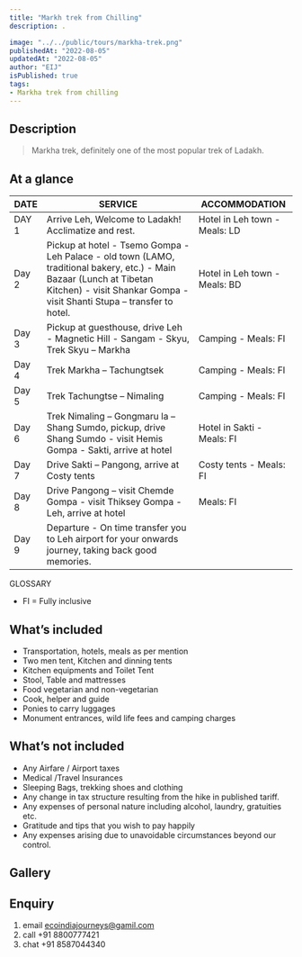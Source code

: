 ```yaml
---
title: "Markh trek from Chilling"
description: . 

image: "../../public/tours/markha-trek.png"
publishedAt: "2022-08-05"
updatedAt: "2022-08-05"
author: "EIJ"
isPublished: true
tags: 
- Markha trek from chilling
---
```


## Description
> Markha trek, definitely one of the most popular trek of Ladakh.  

## At a glance

| DATE   | SERVICE                                             | ACCOMMODATION                  |
| -------|-----------------------------------------------------|--------------------------------|
| DAY 1  | Arrive Leh, Welcome to Ladakh! Acclimatize and rest. | Hotel in Leh town - Meals: LD  |
| Day 2  | Pickup at hotel - Tsemo Gompa - Leh Palace - old town (LAMO, traditional bakery, etc.) - Main Bazaar (Lunch at Tibetan Kitchen) - visit Shankar Gompa - visit Shanti Stupa – transfer to hotel. | Hotel in Leh town - Meals: BD|
| Day 3  | Pickup at guesthouse, drive Leh - Magnetic Hill - Sangam - Skyu, Trek Skyu – Markha | Camping - Meals: FI            |
| Day 4  | Trek Markha  – Tachungtsek        | Camping - Meals: FI              |
| Day 5  | Trek Tachungtse – Nimaling | Camping - Meals: FI |
| Day 6  | Trek Nimaling – Gongmaru la – Shang Sumdo, pickup, drive Shang Sumdo - visit Hemis Gompa - Sakti, arrive at hotel |Hotel  in Sakti - Meals: FI |
| Day 7  | Drive Sakti – Pangong, arrive at Costy tents |Costy tents - Meals: FI |
| Day 8  | Drive Pangong – visit Chemde Gompa - visit Thiksey Gompa - Leh, arrive at hotel | Meals: FI |
| Day 9 | Departure - On time transfer you to Leh airport for your onwards journey, taking back good memories. | |

GLOSSARY
- FI = Fully inclusive
  
## What’s included
- Transportation, hotels, meals as per mention
- Two men tent, Kitchen and dinning tents
- Kitchen equipments and Toilet Tent
- Stool, Table and mattresses
- Food vegetarian and non-vegetarian
- Cook, helper and guide
- Ponies to carry luggages
- Monument entrances, wild life fees and camping charges

## What’s not included
- Any Airfare / Airport taxes
- Medical /Travel Insurances
- Sleeping Bags, trekking shoes and clothing
- Any change in tax structure resulting from the hike in published tariff.
- Any expenses of personal nature including alcohol, laundry, gratuities etc.
- Gratitude and tips that you wish to pay happily
- Any expenses arising due to unavoidable circumstances beyond our control.

## Gallery

## Enquiry
1.  email ecoindiajourneys@gamil.com
2.  call +91 8800777421
3.  chat +91 8587044340

